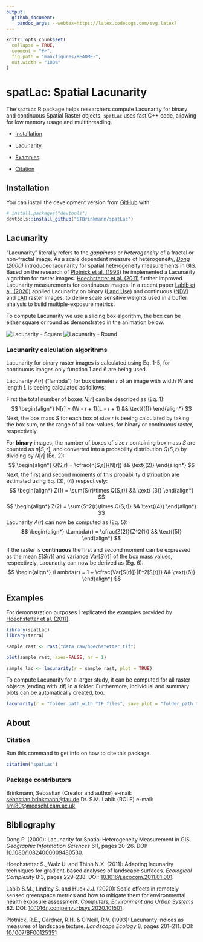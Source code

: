 ```yaml
---
output:
  github_document:
    pandoc_args: --webtex=https://latex.codecogs.com/svg.latex?
---
```


<!-- README.md is generated from README.Rmd. Please edit that file -->

```r
knitr::opts_chunk$set(
  collapse = TRUE,
  comment = "#>",
  fig.path = "man/figures/README-",
  out.width = "100%"
)
```

# spatLac: Spatial Lacunarity

<!-- badges: start -->

<!-- badges: end -->

The `spatLac` R package helps researchers compute Lacunarity for binary and continuous Spatial Raster objects. `spatLac` uses fast C++ code, allowing for low memory usage and multithreading.

-   [Installation](#installation)

-   [Lacunarity](#lacunarity)

-   [Examples](#examples)

-   [Citation](#citation)

## Installation

You can install the development version from [GitHub](https://github.com/) with:

``` r
# install.packages("devtools")
devtools::install_github("STBrinkmann/spatLac")
```

## Lacunarity

"Lacunarity" literally refers to the *gappiness* or *heterogeneity* of a fractal or non-fractal image. As a scale dependent measure of heterogeneity, [*Dong (2000)*](https://doi.org/10.1080/10824000009480530) introduced lacunarity for spatial heterogeneity measurements in GIS. Based on the research of [Plotnick et al. (1993)](https://doi.org/10.1007/BF00125351) he implemented a Lacunarity algorithm for raster images. [Hoechstetter et al. (2011)](https://doi.org/10.1016/j.ecocom.2011.01.001) further improved Lacunarity measurements for continuous images. In a recent paper [Labib et al. (2020)](https://doi.org/10.1016/j.compenvurbsys.2020.101501) applied Lacunarity on binary ([Land Use](https://www.nrcan.gc.ca/maps-tools-and-publications/satellite-imagery-and-air-photos/tutorial-fundamentals-remote-sensing/educational-resources-applications/land-cover-biomass-mapping/land-cover-land-use/9373)) and continuous ([NDVI](https://eos.com/make-an-analysis/ndvi/) and [LAI](https://land.copernicus.eu/global/products/lai)) raster images, to derive scale sensitive weights used in a buffer analysis to build multiple-exposure metrics.

To compute Lacunarity we use a sliding box algorithm, the box can be either square or round as demonstrated in the animation below.

![Lacunarity - Square](docs/lacunarity_box.gif) ![Lacunarity - Round](docs/lacunarity_disk.gif)

### Lacunarity calculation algorithms

Lacunarity for binary raster images is calculated using Eq. 1-5, for continuous images only function 1 and 6 are being used.

Lacunarity $\Lambda(r)$ ("lambda") for box diameter $r$ of an image with width $W$ and length $L$ is beeing calculated as follows:

First the total number of boxes $N[r]$ can be described as (Eq. 1):
$$
\begin{align*}
  N[r] = (W - r + 1)(L - r + 1) && \text{(1)} 
\end{align*}
$$
Next, the box mass $S$ for each box of size $r$ is beeing calculated by taking the box sum, or the range of all box-values, for binary or continuous raster, respectively.

For **binary** images, the number of boxes of size $r$ containing box mass $S$ are counted as $n[S,r]$, and converted into a probability distribution $Q(S,r)$ by dividing by $N[r]$ (Eq. 2):
$$
\begin{align*}
  Q(S,r) = \cfrac{n[S,r]}{N[r]} && \text{(2)}
\end{align*}
$$
Next, the first and second moments of this probability distribution are estimated using Eq. (3), (4) respectively:
$$
\begin{align*}
  Z(1) = \sum{S(r)\times Q(S,r)} && \text{ (3)}
\end{align*}
$$
$$
\begin{align*}
  Z(2) = \sum{S^2(r)\times Q(S,r)} && \text{(4)}
\end{align*}
$$
Lacunarity $\Lambda(r)$ can now be computed as (Eq. 5):
$$
\begin{align*}
  \Lambda(r) = \cfrac{Z(2)}{Z^2(1)} && \text{(5)}
\end{align*}
$$


If the raster is **continuous** the first and second moment can be expressed as the mean $E[S(r)]$ and variance $Var[S(r)]$ of the box mass values, respectively. Lacunarity can now be derived as (Eg. 6):
$$
\begin{align*}
  \Lambda(r) = 1 + \cfrac{Var[S(r)]}{E^2[S(r)]} && \text{(6)}
\end{align*}
$$


## Examples

For demonstration purposes I replicated the examples provided by [Hoechstetter et al. (2011)](https://doi.org/10.1016/j.ecocom.2011.01.001).

```r
library(spatLac)
library(terra)

sample_rast <- rast("data_raw/hoechstetter.tif")
```
```r
plot(sample_rast, axes=FALSE, nr = 1)
```

```r
sample_lac <- lacunarity(r = sample_rast, plot = TRUE)
```


To compute Lacunarity for a larger study, it can be computed for all raster objects (ending with .tif) in a folder. Furthermore, individual and summary plots can be automatically created, too.
```r
lacunarity(r = "folder_path_with_TIF_files", save_plot = "folder_path_to_save_plots")
```

## About

### Citation

Run this command to get info on how to cite this package.
```r
citation("spatLac")
```

### Package contributors
Brinkmann, Sebastian (Creator and author) e-mail: [sebastian.brinkmann\@fau.de](mailto:sebastian.brinkmann@fau.de)
Dr. S.M. Labib (ROLE) e-mail: [sml80\@medschl.cam.ac.uk](mailto:sml80@medschl.cam.ac.uk)

## Bibliography
Dong P. (2000): Lacunarity for Spatial Heterogeneity Measurement in GIS. *Geographic Information Sciences* 6:1, pages 20-26. DOI: [10.1080/10824000009480530](https://doi.org/10.1080/10824000009480530).

Hoechstetter S., Walz U. and Thinh N.X. (2011): Adapting lacunarity techniques for gradient-based analyses of landscape surfaces. *Ecological Complexity* 8:3, pages 229-238. DOI: [10.1016/j.ecocom.2011.01.001](https://doi.org/10.1016/j.ecocom.2011.01.001).

Labib S.M., Lindley S. and Huck J.J. (2020): Scale effects in remotely sensed greenspace metrics and how to mitigate them for environmental health exposure assessment. *Computers, Environment and Urban Systems* 82. DOI: [10.1016/j.compenvurbsys.2020.101501](https://doi.org/10.1016/j.compenvurbsys.2020.101501).

Plotnick, R.E., Gardner, R.H. & O'Neill, R.V. (1993): Lacunarity indices as measures of landscape texture. *Landscape Ecology* 8, pages 201–211. DOI: [10.1007/BF00125351](https://doi.org/10.1007/BF00125351)